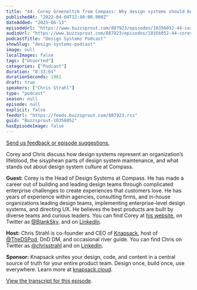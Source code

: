 ```yaml
---
title: "44. Corey Greeneltch from Compass: Why design systems should be part of your company’s DNA"
publishedAt: "2022-04-04T12:00:00.000Z"
dateAdded: "2025-06-13"
episodeUrl: "https://www.buzzsprout.com/887923/episodes/10356052-44-corey-greeneltch-from-compass-why-design-systems-should-be-part-of-your-company-s-dna.mp3"
audioUrl: "https://www.buzzsprout.com/887923/episodes/10356052-44-corey-greeneltch-from-compass-why-design-systems-should-be-part-of-your-company-s-dna.mp3"
podcastTitle: "Design Systems Podcast"
showSlug: "design-systems-podcast"
image: null
localImages: false
tags: ["Unsorted"]
categories: ["Podcast"]
duration: "0:33:01"
durationSeconds: 1981
draft: true
speakers: ["Chris Strahl"]
type: "podcast"
season: null
episode: null
explicit: false
feedUrl: "https://feeds.buzzsprout.com/887923.rss"
guid: "Buzzsprout-10356052"
hasEpisodeImage: false
---
```

[Send us feedback or episode suggestions.](https://www.buzzsprout.com/twilio/text_messages/887923/open_sms)

Corey and Chris discuss how design systems represent an organization’s lifeblood, the sisyphean parts of design system maintenance, and what stands out about design system culture at Compass.

**Guest:** Corey is the Head of Design Systems at Compass. He has made a career out of building and leading design teams through complicated enterprise challenges to create experiences that customers love. He has years of experience within agencies, consulting firms, and in-house organizations leading design teams, implementing enterprise-level design systems, and directing UX. He believes the best products are built by diverse teams and curious leaders. You can find Corey at [his website](http://coreygreeneltch.com), on Twitter as [@BlankSky](http://twitter.com/blanksky), and on [LinkedIn](https://www.linkedin.com/in/cgreeneltch/).

**Host:** Chris Strahl is co-founder and CEO of [Knapsack](https://www.knapsack.cloud/), host of [@TheDSPod](https://twitter.com/thedspod), DnD DM, and occasional river guide. You can find Chris on Twitter as [@chrisstrahl](https://twitter.com/chrisstrahl) and on [LinkedIn](https://www.linkedin.com/in/chrisstrahl/).

**Sponsor:** Knapsack unites your design, code, and content in a central source of truth for your entire product team. Design once, build once, use everywhere. Learn more at [knapsack.cloud](https://www.knapsack.cloud/).

[View the transcript for this episode](https://www.knapsack.cloud/blog/dsp-44corey-greeneltch-compass).
